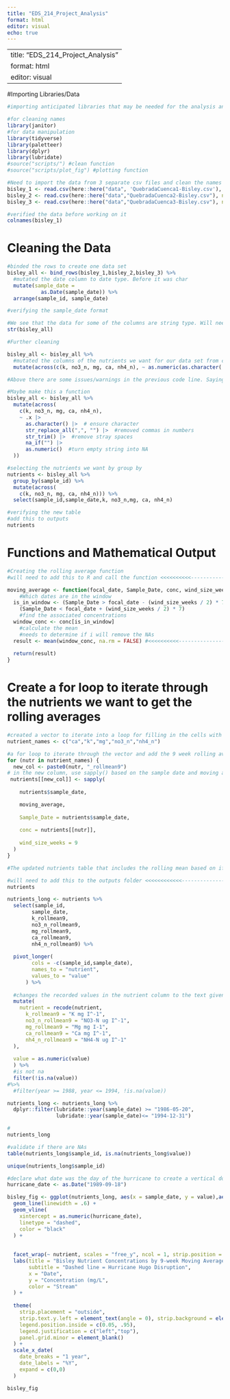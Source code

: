 ```yaml
---
title: "EDS_214_Project_Analysis"
format: html
editor: visual
echo: true
---
```


---
title: "EDS_214_Project_Analysis"
format: html
editor: visual
---

#Importing Libraries/Data

```r
#importing anticipated libraries that may be needed for the analysis and replication

#for cleaning names
library(janitor)
#for data manipulation
library(tidyverse)
library(paletteer)
library(dplyr)
library(lubridate)
#source("scripts/") #clean function
#source("scripts/plot_fig") #plotting function
```

```r
#Need to import the data from 3 separate csv files and clean the names
bisley_1 <- read.csv(here::here("data", 'QuebradaCuenca1-Bisley.csv'), na = c("-99999", "")) |> janitor::clean_names()
bisley_2 <- read.csv(here::here("data","QuebradaCuenca2-Bisley.csv"), na = c("-99999", "")) |> janitor::clean_names()
bisley_3 <- read.csv(here::here("data","QuebradaCuenca3-Bisley.csv"), na = c("-99999", "")) |> janitor::clean_names()

```

```r
#verified the data before working on it
colnames(bisley_1)
```

# Cleaning the Data

```r
#binded the rows to create one data set
bisley_all <- bind_rows(bisley_1,bisley_2,bisley_3) %>% 
  #mutated the date column to date type. Before it was char
  mutate(sample_date = 
           as.Date(sample_date)) %>% 
  arrange(sample_id, sample_date)
```

```r
#verifying the sample_date format

#We see that the data for some of the columns are string type. Will need  change this
str(bisley_all)
```

```r
#Further cleaning

bisley_all <- bisley_all %>%
  #mutated the columns of the nutrients we want for our data set from character to numeric
  mutate(across(c(k, no3_n, mg, ca, nh4_n), ~ as.numeric(as.character(.))))
```

```r
#Above there are some issues/warnings in the previous code line. Saying that there are NAs included. We must ensure all entries are numeric, so we need to: clean/replace characters to numeric, change/replace any special symbols, commas, spaces, empties

#Maybe make this a function
bisley_all <- bisley_all %>%
  mutate(across(
    c(k, no3_n, mg, ca, nh4_n),
    ~ .x |>
      as.character() |>  # ensure character
      str_replace_all(",", "") |>  #removed commas in numbers
      str_trim() |>  #remove stray spaces
      na_if("") |>                        
      as.numeric()  #turn empty string into NA
  ))
```

```r

#selecting the nutrients we want by group by
nutrients <- bisley_all %>% 
  group_by(sample_id) %>%
  mutate(across(
    c(k, no3_n, mg, ca, nh4_n))) %>% 
  select(sample_id,sample_date,k, no3_n,mg, ca, nh4_n)
```

```r
#verifying the new table
#add this to outputs
nutrients
```

# Functions and Mathematical Output

```r
#Creating the rolling average function
#will need to add this to R and call the function <<<<<<<<<<------------------------------

moving_average <- function(focal_date, Sample_Date, conc, wind_size_weeks) {
    #Which dates are in the window
  is_in_window <- (Sample_Date > focal_date - (wind_size_weeks / 2) * 7) &
    (Sample_Date < focal_date + (wind_size_weeks / 2) * 7)
    #find the associated concentrations
  window_conc <- conc[is_in_window]
    #calculate the mean
    #needs to determine if i will remove the NAs
  result <- mean(window_conc, na.rm = FALSE) #<<<<<<<<<<-----------------------------------
  
  return(result)
}
```

# Create a for loop to iterate through the nutrients we want to get the rolling averages

```r
#created a vector to iterate into a loop for filling in the cells with values that correspond to the nutrient
nutrient_names <- c("ca","k","mg","no3_n","nh4_n")

#a for loop to iterate through the vector and add the 9 week rolling average into the cells based on nutrient and create column and fill the value in
for (nutr in nutrient_names) {
  new_col <- paste0(nutr, "_rollmean9")
# in the new column, use sapply() based on the sample date and moving average
 nutrients[[new_col]] <- sapply(
   
    nutrients$sample_date,

    moving_average,
    
    Sample_Date = nutrients$sample_date,
    
    conc = nutrients[[nutr]],
    
    wind_size_weeks = 9
  )
}
```

```r
#The updated nutrients table that includes the rolling mean based on if values were provided

#will need to add this to the outputs folder <<<<<<<<<<<<----------------------------------
nutrients
```

```r

nutrients_long <- nutrients %>% 
  select(sample_id, 
        sample_date,
        k_rollmean9,
        no3_n_rollmean9,
        mg_rollmean9,
        ca_rollmean9,
        nh4_n_rollmean9) %>% 
      
  pivot_longer(
        cols = -c(sample_id,sample_date),
        names_to = "nutrient",
        values_to = "value"
      ) %>% 
  
  #changes the recorded values in the nutrient column to the text given
  mutate(
    nutrient = recode(nutrient,
      k_rollmean9 = "K mg I^-1",
      no3_n_rollmean9 = "NO3-N ug I^-1",
      mg_rollmean9 = "Mg mg I-1",
      ca_rollmean9 = "Ca mg I^-1",
      nh4_n_rollmean9 = "NH4-N ug I^-1"
  ), 
  
  value = as.numeric(value)
  ) %>% 
  #is not na
  filter(!is.na(value)) 
#%>% 
  #filter(year >= 1988, year <= 1994, !is.na(value))
```

```r
nutrients_long <- nutrients_long %>%
  dplyr::filter(lubridate::year(sample_date) >= "1986-05-20",
                lubridate::year(sample_date)<= "1994-12-31")
```

```r
#
nutrients_long
```

```r
#validate if there are NAs
table(nutrients_long$sample_id, is.na(nutrients_long$value))
```

```r
unique(nutrients_long$sample_id)

```

```r
#declare what date was the day of the hurricane to create a vertical dotted line for the graph
hurricane_date <- as.Date("1989-09-18")

bisley_fig <- ggplot(nutrients_long, aes(x = sample_date, y = value),aes(color = sample_id)) +
  geom_line(linewidth = .6) +
  geom_vline(
    xintercept = as.numeric(hurricane_date),
    linetype = "dashed",
    color = "black"
  ) + 
  
  
  facet_wrap(~ nutrient, scales = "free_y", ncol = 1, strip.position = "left") + #this move the nutrients to the left
  labs(title = "Bisley Nutrient Concentrations by 9-week Moving Averages",
       subtitle = "Dashed line = Hurricane Hugo Disruption",
       x = "Date",
       y = "Concentration (mg/L",
       color = "Stream"
  ) +
  
  theme(
    strip.placement = "outside",
    strip.text.y.left = element_text(angle = 0), strip.background = element_rect(fill = "grey"),
    legend.position.inside = c(0.05, .95),
    legend.justification = c("left","top"),
    panel.grid.minor = element_blank()
  ) +
  scale_x_date(
    date_breaks = "1 year",
    date_labels = "%Y",
    expand = c(0,0)
  )

bisley_fig
```
